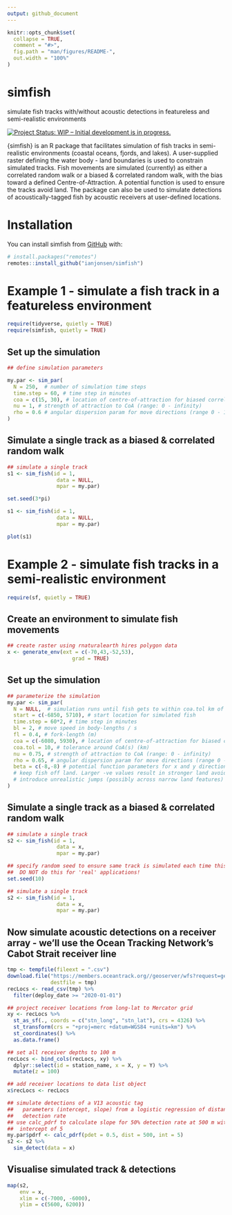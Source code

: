 ```yaml
---
output: github_document
---
```


<!-- README.md is generated from README.Rmd. Please edit that file -->

```r
knitr::opts_chunk$set(
  collapse = TRUE,
  comment = "#>",
  fig.path = "man/figures/README-",
  out.width = "100%"
)
```

# simfish

simulate fish tracks with/without acoustic detections in featureless and semi-realistic environments

<!-- badges: start -->
[![Project Status: WIP – Initial development is in progress.](http://www.repostatus.org/badges/latest/wip.svg)](http://www.repostatus.org/#wip)
<!-- badges: end -->

{simfish} is an R package that facilitates simulation of fish tracks in semi-realistic environments (coastal oceans, fjords, and lakes). A user-supplied raster defining the water body - land boundaries is used to constrain simulated tracks. Fish movements are simulated (currently) as either a correlated random walk or a biased & correlated random walk, with the bias toward a defined Centre-of-Attraction. A potential function is used to ensure the tracks avoid land. The package can also be used to simulate detections of acoustically-tagged fish by acoustic receivers at user-defined locations.

# Installation

You can install simfish from [GitHub](https://github.com/ianjonsen/simfish) with:

``` r
# install.packages("remotes")
remotes::install_github("ianjonsen/simfish")
```

# Example 1 - simulate a fish track in a featureless environment
```r
require(tidyverse, quietly = TRUE)
require(simfish, quietly = TRUE)
```

## Set up the simulation
```r
## define simulation parameters

my.par <- sim_par(
  N = 250,  # number of simulation time steps
  time.step = 60, # time step in minutes
  coa = c(15, 30), # location of centre-of-attraction for biased correlated random walk (can be NA)
  nu = 1, # strength of attraction to CoA (range: 0 - infinity)
  rho = 0.6 # angular dispersion param for move directions (range 0 - 1)
)
```

## Simulate a single track as a biased & correlated random walk
```r
## simulate a single track
s1 <- sim_fish(id = 1, 
                data = NULL, 
                mpar = my.par)
```

```r
set.seed(3*pi)

s1 <- sim_fish(id = 1, 
                data = NULL, 
                mpar = my.par)
```

```r
plot(s1)
```

# Example 2 - simulate fish tracks in a semi-realistic environment
```r
require(sf, quietly = TRUE)
```

## Create an environment to simulate fish movements
```r
## create raster using rnaturalearth hires polygon data
x <- generate_env(ext = c(-70,43,-52,53), 
                     grad = TRUE) 
```

## Set up the simulation
```r
## parameterize the simulation
my.par <- sim_par(
  N = NULL,  # simulation runs until fish gets to within coa.tol km of CoA 
  start = c(-6850, 5710), # start location for simulated fish
  time.step = 60*2, # time step in minutes
  bl = 2, # move speed in body-lengths / s
  fl = 0.4, # fork-length (m)
  coa = c(-6080, 5930), # location of centre-of-attraction for biased correlated random walk (can be NA)
  coa.tol = 10, # tolerance around CoA(s) (km)
  nu = 0.75, # strength of attraction to CoA (range: 0 - infinity)
  rho = 0.65, # angular dispersion param for move directions (range 0 - 1)
  beta = c(-8,-8) # potential function parameters for x and y directions to 
  # keep fish off land. Larger -ve values result in stronger land avoidance but can
  # introduce unrealistic jumps (possibly across narrow land features) in the track.
)
```

## Simulate a single track as a biased & correlated random walk
```r
## simulate a single track
s2 <- sim_fish(id = 1, 
                data = x, 
                mpar = my.par)
```

```r
## specify random seed to ensure same track is simulated each time this .Rmd runs
##  DO NOT do this for 'real' applications!
set.seed(10)

## simulate a single track
s2 <- sim_fish(id = 1, 
                data = x, 
                mpar = my.par)
```

## Now simulate acoustic detections on a receiver array - we'll use the Ocean Tracking Network's Cabot Strait receiver line
```r
tmp <- tempfile(fileext = ".csv")
download.file("https://members.oceantrack.org//geoserver/wfs?request=getfeature&service=wfs&outputFormat=CSV&typename=otn:stations_receivers&cql_filter=collectioncode+EQ+%27CBS%27",
              destfile = tmp)
recLocs <- read_csv(tmp) %>%
  filter(deploy_date >= "2020-01-01")

## project receiver locations from long-lat to Mercator grid
xy <- recLocs %>%
  st_as_sf(., coords = c("stn_long", "stn_lat"), crs = 4326) %>%
  st_transform(crs = "+proj=merc +datum=WGS84 +units=km") %>%
  st_coordinates() %>%
  as.data.frame()

## set all receiver depths to 100 m
recLocs <- bind_cols(recLocs, xy) %>%
  dplyr::select(id = station_name, x = X, y = Y) %>%
  mutate(z = 100)

## add receiver locations to data list object
x$recLocs <- recLocs

## simulate detections of a V13 acoustic tag
##   parameters (intercept, slope) from a logistic regression of distance on 
##   detection rate
## use calc_pdrf to calculate slope for 50% detection rate at 500 m with an
##  intercept of 5
my.par$pdrf <- calc_pdrf(pdet = 0.5, dist = 500, int = 5)
s2 <- s2 %>%
  sim_detect(data = x)

```

## Visualise simulated track & detections
```r
map(s2, 
    env = x, 
    xlim = c(-7000, -6000),
    ylim = c(5600, 6200))
```


